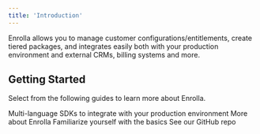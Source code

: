 ```yaml
---
title: 'Introduction'
---
```


Enrolla allows you to manage customer configurations/entitlements, create tiered packages,
and integrates easily both with your production environment and external CRMs, billing systems and more.

## Getting Started

Select from the following guides to learn more about Enrolla.

<CardGroup>
  <Card title="SDKs" icon="rectangle-terminal" href="/development">
    Multi-language SDKs to integrate with your production environment
  </Card>
  <Card title="Features" icon="star" href="/features">
    More about Enrolla
  </Card>
  <Card title="Core Concepts" icon="lightbulb" href="/concepts/introduction">
    Familiarize yourself with the basics
  </Card>
  <Card
    title="Open Source"
    icon="github"
    href="https://github.com/enrolla/enrolla"
  >
    See our GitHub repo
  </Card>
</CardGroup>

